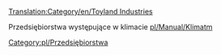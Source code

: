 [[Translation:Category/en/Toyland Industries]]

Przedsiębiorstwa występujące w klimacie [[pl/Manual/Klimat]]m

[[Category:pl/Przedsiębiorstwa]]
